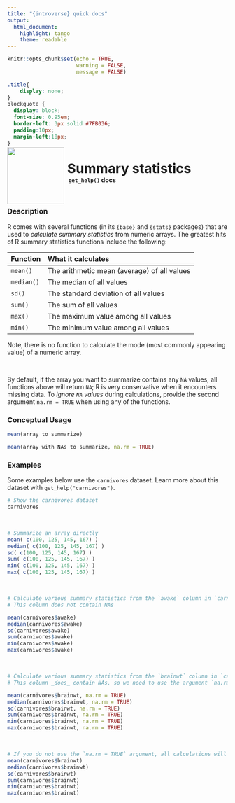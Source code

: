 ```yaml
---
title: "{introverse} quick docs"
output: 
  html_document:
    highlight: tango
    theme: readable
---
```



```r
knitr::opts_chunk$set(echo = TRUE, 
                      warning = FALSE, 
                      message = FALSE)
```

```css
.title{
    display: none;
}
blockquote {
  display: block;
  font-size: 0.95em;
  border-left: 3px solid #7FB036;
  padding:10px;
  margin-left:10px;
}
```

<div>
<br>
 <img src = "logo.png" style = "float:left;height:130px;margin-top:-30px;">
 <span style = "font-weight:bold;font-size:30px;"> 
  &nbsp;Summary statistics
 </span>
 <br>
 <b>&nbsp;&nbsp;&nbsp;<code>get_help()</code> docs</b>
</div>
<br>

### Description

R comes with several functions (in its `{base}` and `{stats}` packages) that are used to _calculate summary statistics_ from numeric arrays. The greatest hits of R summary statistics functions include the following:

| Function | What it calculates |
|:---------|:-------------------|
| `mean()` | The arithmetic mean (average) of all values |
| `median()` | The median of all values |
| `sd()` | The standard deviation of all values |
| `sum()` | The sum of all values |
| `max()` | The maximum value among all values |
| `min()` | The minimum value among all values |

Note, there is no function to calculate the mode (most commonly appearing value) of a numeric array.

<br> 

By default, if the array you want to summarize contains any `NA` values, all functions above will return `NA`; R is very conservative when it encounters missing data. To _ignore `NA` values_ during calculations, provide the second argument `na.rm = TRUE` when using any of the functions.

### Conceptual Usage 

```r
mean(array to summarize)

mean(array with NAs to summarize, na.rm = TRUE)
```

### Examples

Some examples below use the `carnivores` dataset. Learn more about this dataset with `get_help("carnivores")`.

```r
# Show the carnivores dataset
carnivores
```

<br>


```r
# Summarize an array directly
mean( c(100, 125, 145, 167) )
median( c(100, 125, 145, 167) )
sd( c(100, 125, 145, 167) )
sum( c(100, 125, 145, 167) )
min( c(100, 125, 145, 167) )
max( c(100, 125, 145, 167) )
```

<br>  <!-- Do not delete the <br>, and make sure to keep the previous and following lines blank. -->

```r
# Calculate various summary statistics from the `awake` column in `carnivores`
# This column does not contain NAs

mean(carnivores$awake) 
median(carnivores$awake)
sd(carnivores$awake)
sum(carnivores$awake)
min(carnivores$awake)
max(carnivores$awake)
```

<br>  <!-- Do not delete the <br>, and make sure to keep the previous and following lines blank. -->

```r
# Calculate various summary statistics from the `brainwt` column in `carnivores`
# This column _does_ contain NAs, so we need to use the argument `na.rm=TRUE`.

mean(carnivores$brainwt, na.rm = TRUE) 
median(carnivores$brainwt, na.rm = TRUE)
sd(carnivores$brainwt, na.rm = TRUE)
sum(carnivores$brainwt, na.rm = TRUE)
min(carnivores$brainwt, na.rm = TRUE)
max(carnivores$brainwt, na.rm = TRUE)
```

<br>
```r
# If you do not use the `na.rm = TRUE` argument, all calculations will be NA
mean(carnivores$brainwt)
median(carnivores$brainwt)
sd(carnivores$brainwt)
sum(carnivores$brainwt)
min(carnivores$brainwt)
max(carnivores$brainwt)
```
